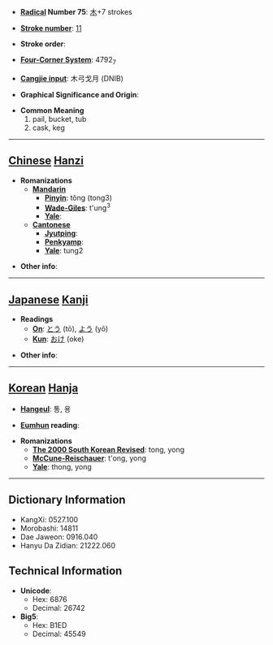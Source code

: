 * '''[[Wiktionary:Chinese radical index| Radical]] Number 75''': [[Wiktionary:Chinese radical index 木|木]]+7 strokes

* '''[[Wiktionary:Chinese total strokes index|Stroke number]]''': [[Wiktionary:Chinese total strokes index 11|11]]

* '''Stroke order''': 

* '''[[Wiktionary:Chinese four corner index|Four-Corner System]]''': 4792<sub>7</sub>

* '''[[Wiktionary:Chinese Cangjie index|Cangjie input]]''': 木弓戈月 (DNIB)

* '''Graphical Significance and Origin''': 

* '''Common Meaning'''
*#pail, bucket, tub
*# cask, keg


----

== [[Chinese]] [[Hanzi]] ==

* '''Romanizations'''
** '''[[Mandarin]]'''
*** '''[[Pinyin]]''': tǒng (tong3)
*** '''[[Wade-Giles]]''': t'ung<sup>3</sup>
*** '''[[Yale]]''': 
** '''[[Cantonese]]'''
*** '''[[Jyutping]]''':
*** '''[[Penkyamp]]''': 
*** '''[[Yale]]''': tung2

* '''Other info''': 

----

== [[Japanese]] [[Kanji]] ==

* '''Readings'''
** '''[[On]]''': [[とう]] (tō), [[よう]] (yō)
** '''[[Kun]]''': [[おけ]] (oke)

* '''Other info''':  

----

== [[Korean]] [[Hanja]] ==

* '''[[Hangeul]]''': 통, 용

* '''[[Eumhun]] reading''': 

* '''Romanizations'''
** '''[[The 2000 South Korean Revised Romanization|The 2000 South Korean Revised]]''': tong, yong
** '''[[McCune-Reischauer]]''': t'ong, yong
** '''[[Yale]]''': thong, yong

----

== Dictionary Information ==

* KangXi: 0527.100
* Morobashi: 14811
* Dae Jaweon: 0916.040
* Hanyu Da Zidian: 21222.060

== Technical Information ==

* '''Unicode''':
** Hex: 6876
** Decimal: 26742
* '''Big5''':
** Hex: B1ED
** Decimal: 45549